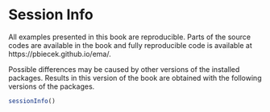# Session Info {-}

All examples presented in this book are reproducible. Parts of the source codes are available in the book and fully reproducible code is available at https://pbiecek.github.io/ema/. 

Possible differences may be caused by other versions of the installed packages. Results in this version of the book are obtained with the following versions of the packages.

```r
sessionInfo()
```
